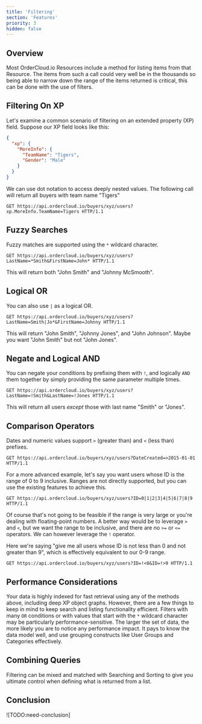 ```yaml
---
title: 'Filtering'
section: 'Features'
priority: 3
hidden: false
---
```


## Overview

Most OrderCloud.io Resources include a method for listing items from that Resource. The items from such a call could very well be in the thousands so being able to narrow down the range of the items returned is critical, this can be done with the use of filters.

## Filtering On XP

Let's examine a common scenario of filtering on an extended property (XP) field. Suppose our XP field looks like this:

```json
{
  "xp": {
    "MoreInfo": {
      "TeamName": "Tigers",
      "Gender": "Male"
    }
  }
}
```

We can use dot notation to access deeply nested values. The following call will return all buyers with team name "Tigers"

```http
GET https://api.ordercloud.io/buyers/xyz/users?xp.MoreInfo.TeamName=Tigers HTTP/1.1
```

## Fuzzy Searches

Fuzzy matches are supported using the `*` wildcard character.

```http
GET https://api.ordercloud.io/buyers/xyz/users?LastName=*Smith&FirstName=John* HTTP/1.1
```

This will return both "John Smith" and "Johnny McSmooth".

## Logical OR

You can also use `|` as a logical OR.

```http
GET https://api.ordercloud.io/buyers/xyz/users?LastName=Smith|Jo*&FirstName=Johnny HTTP/1.1
```

This will return "John Smith", "Johnny Jones", and "John Johnson". Maybe you want "John Smith" but not "John Jones".

## Negate and Logical AND

You can negate your conditions by prefixing them with `!`, and logically `AND` them together by simply providing the same parameter multiple times.

```http
GET https://api.ordercloud.io/buyers/xyz/users?LastName=!Smith&LastName=!Jones HTTP/1.1
```

This will return all users _except_ those with last name "Smith" or "Jones".

## Comparison Operators

Dates and numeric values support `>` (greater than) and `<` (less than) prefixes.

```http
GET https://api.ordercloud.io/buyers/xyz/users?DateCreated=>2015-01-01 HTTP/1.1
```

For a more advanced example, let's say you want users whose ID is the range of 0 to 9 inclusive. Ranges are not directly supported, but you can use the existing features to achieve this.

```http
GET https://api.ordercloud.io/buyers/xyz/users?ID=0|1|2|3|4|5|6|7|8|9 HTTP/1.1
```

Of course that's not going to be feasible if the range is very large or you're dealing with floating-point numbers. A better way would be to leverage `>` and `<`, but we want the range to be inclusive, and there are no `>=` or `<=` operators. We can however leverage the `!` operator.

Here we're saying "give me all users whose ID is not less than 0 and not greater than 9", which is effectively equivalent to our 0-9 range.

```http
GET https://api.ordercloud.io/buyers/xyz/users?ID=!<0&ID=!>9 HTTP/1.1
```

## Performance Considerations

Your data is highly indexed for fast retrieval using any of the methods above, including deep XP object graphs. However, there are a few things to keep in mind to keep search and listing functionality efficient. Filters with many `OR` conditions or with values that start with the `*` wildcard character may be particularly performance-sensitive. The larger the set of data, the more likely you are to notice any performance impact. It pays to know the data model well, and use grouping constructs like User Groups and Categories effectively.

## Combining Queries

Filtering can be mixed and matched with Searching and Sorting to give you ultimate control when defining what is returned from a list.

## Conclusion

![TODO:need-conclusion]
